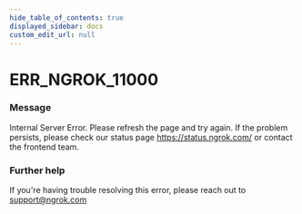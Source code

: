 ```yaml
---
hide_table_of_contents: true
displayed_sidebar: docs
custom_edit_url: null
---
```



# ERR_NGROK_11000

### Message

Internal Server Error. Please refresh the page and try again. If the problem persists, please check our status page https://status.ngrok.com/ or contact the frontend team.

### Further help

If you're having trouble resolving this error, please reach out to [support@ngrok.com](mailto:support@ngrok.com?subject=Help%20with%20ERR_NGROK_11000)

<ErrorDetails error="err_ngrok_11000" />
